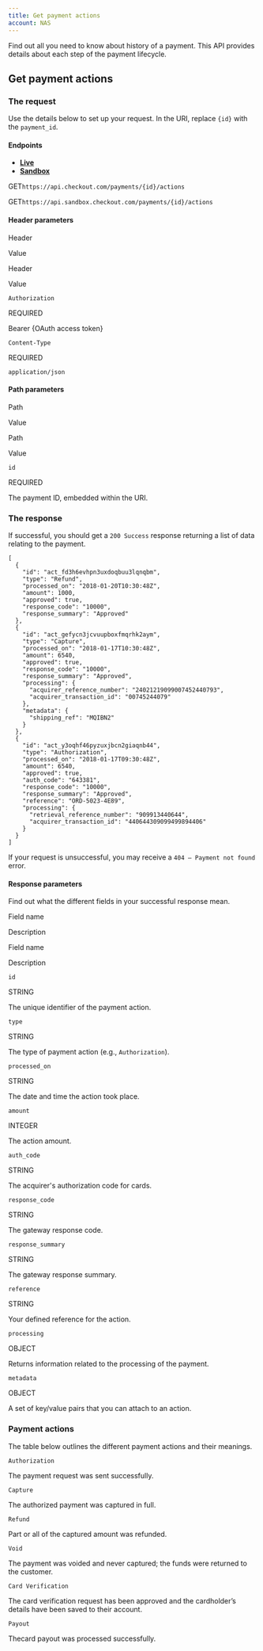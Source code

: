 ```yaml
---
title: Get payment actions
account: NAS
---
```


Find out all you need to know about history of a payment. This API provides details about each step of the payment lifecycle.

Get payment actions
-------------------

### The request

Use the details below to set up your request. In the URI, replace `{id}` with the `payment_id`.

#### Endpoints

*   [**Live**](#tabs-08435528-5f39-41b2-81ff-393876e0d0a0-1)
*   [**Sandbox**](#tabs-08435528-5f39-41b2-81ff-393876e0d0a0-2)

GET`https://api.checkout.com/payments/{id}/actions`

GET`https://api.sandbox.checkout.com/payments/{id}/actions`

#### Header parameters

Header

Value

Header

Value

`Authorization`

REQUIRED

Bearer {OAuth access token}  

`Content-Type`

REQUIRED

`application/json`

#### Path parameters

Path

Value

Path

Value

`id`

REQUIRED

The payment ID, embedded within the URI.

### The response

If successful, you should get a `200 Success` response returning a list of data relating to the payment.

    [
      {
        "id": "act_fd3h6evhpn3uxdoqbuu3lqnqbm",
        "type": "Refund",
        "processed_on": "2018-01-20T10:30:48Z",
        "amount": 1000,
        "approved": true,
        "response_code": "10000",
        "response_summary": "Approved"
      },
      {
        "id": "act_gefycn3jcvuupboxfmqrhk2aym",
        "type": "Capture",
        "processed_on": "2018-01-17T10:30:48Z",
        "amount": 6540,
        "approved": true,
        "response_code": "10000",
        "response_summary": "Approved",
        "processing": {
          "acquirer_reference_number": "24021219099007452440793",
          "acquirer_transaction_id": "00745244079"
        },
        "metadata": {
          "shipping_ref": "MQIBN2"
        }
      },
      {
        "id": "act_y3oqhf46pyzuxjbcn2giaqnb44",
        "type": "Authorization",
        "processed_on": "2018-01-17T09:30:48Z",
        "amount": 6540,
        "approved": true,
        "auth_code": "643381",
        "response_code": "10000",
        "response_summary": "Approved",
        "reference": "ORD-5023-4E89",
        "processing": {
          "retrieval_reference_number": "909913440644",
          "acquirer_transaction_id": "440644309099499894406"
        }
      }
    ]

If your request is unsuccessful, you may receive a `404 – Payment not found` error.

#### Response parameters

Find out what the different fields in your successful response mean.

Field name

Description

Field name

Description

`id`

STRING

The unique identifier of the payment action.

`type`

STRING

The type of payment action (e.g., `Authorization`).

`processed_on`

STRING

The date and time the action took place.

`amount`

INTEGER

The action amount.

`auth_code`

STRING

The acquirer's authorization code for cards.

`response_code`

STRING

The gateway response code.

`response_summary`

STRING

The gateway response summary.

`reference`

STRING

Your defined reference for the action.

`processing`

OBJECT

Returns information related to the processing of the payment.

`metadata`

OBJECT

A set of key/value pairs that you can attach to an action.

### Payment actions

The table below outlines the different payment actions and their meanings.

`Authorization`

The payment request was sent successfully.

`Capture`

The authorized payment was captured in full.

`Refund`

Part or all of the captured amount was refunded.

`Void`

The payment was voided and never captured; the funds were returned to the customer.

`Card Verification`

The card verification request has been approved and the cardholder’s details have been saved to their account.

`Payout`

Thecard payout was processed successfully.
